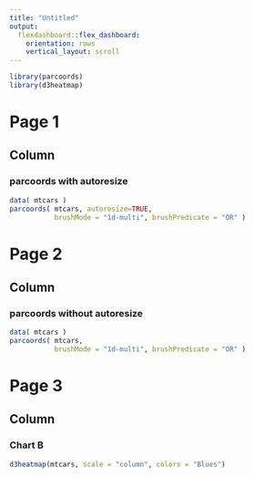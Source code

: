 ```yaml
---
title: "Untitled"
output:
  flexdashboard::flex_dashboard:
    orientation: rows
    vertical_layout: scroll
---
```



```r
library(parcoords)
library(d3heatmap)
```

Page 1
==========================

Column
-----------------------------------------------------------------------

### parcoords with autoresize
```r
data( mtcars )
parcoords( mtcars, autoresize=TRUE,
           brushMode = "1d-multi", brushPredicate = "OR" )
```

Page 2
==========================

Column
-----------------------------------------------------------------------

### parcoords without autoresize
```r
data( mtcars )
parcoords( mtcars,
           brushMode = "1d-multi", brushPredicate = "OR" )
```

Page 3
======================================

Column
-----------------------------------------------------------------------

### Chart B

```r
d3heatmap(mtcars, scale = "column", colors = "Blues")
```

